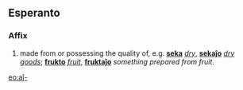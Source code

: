 ==Esperanto==
===Affix===
# made from or possessing the quality of, e.g. '''[[seka]]''' ''[[dry]]'', '''[[sekaĵo]]''' ''[[dry goods]]''; '''[[frukto]]''' ''[[fruit]]'', '''[[fruktaĵo]]''' ''something prepared from fruit''.

[[eo:aĵ-]]